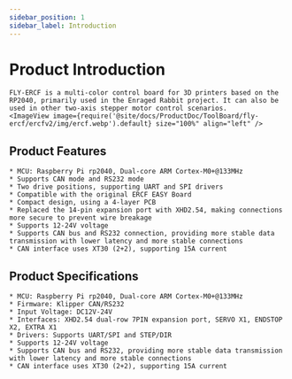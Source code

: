 ```yaml
---
sidebar_position: 1
sidebar_label: Introduction
---
```






# Product Introduction

    FLY-ERCF is a multi-color control board for 3D printers based on the RP2040, primarily used in the Enraged Rabbit project. It can also be used in other two-axis stepper motor control scenarios.
    <ImageView image={require('@site/docs/ProductDoc/ToolBoard/fly-ercf/ercfv2/img/ercf.webp').default} size="100%" align="left" />

## Product Features

    * MCU: Raspberry Pi rp2040, Dual-core ARM Cortex-M0+@133MHz
    * Supports CAN mode and RS232 mode
    * Two drive positions, supporting UART and SPI drivers
    * Compatible with the original ERCF EASY Board
    * Compact design, using a 4-layer PCB
    * Replaced the 14-pin expansion port with XHD2.54, making connections more secure to prevent wire breakage
    * Supports 12-24V voltage
    * Supports CAN bus and RS232 connection, providing more stable data transmission with lower latency and more stable connections
    * CAN interface uses XT30 (2+2), supporting 15A current

## Product Specifications

    * MCU: Raspberry Pi rp2040, Dual-core ARM Cortex-M0+@133MHz
    * Firmware: Klipper CAN/RS232
    * Input Voltage: DC12V-24V
    * Interfaces: XHD2.54 dual-row 7PIN expansion port, SERVO X1, ENDSTOP X2, EXTRA X1
    * Drivers: Supports UART/SPI and STEP/DIR
    * Supports 12-24V voltage
    * Supports CAN bus and RS232, providing more stable data transmission with lower latency and more stable connections
    * CAN interface uses XT30 (2+2), supporting 15A current

